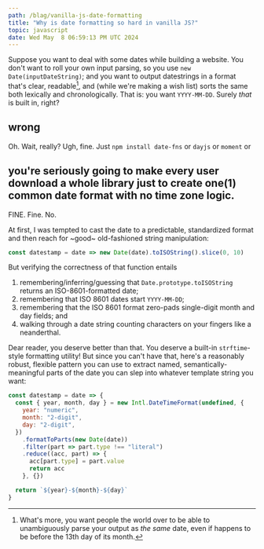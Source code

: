 ```yaml
---
path: /blag/vanilla-js-date-formatting
title: "Why is date formatting so hard in vanilla JS?"
topic: javascript
date: Wed May  8 06:59:13 PM UTC 2024
---
```


Suppose you want to deal with some dates while building a website. You don't want to roll your own input parsing, so you use `new Date(inputDateString)`; and you want to output datestrings in a format that's clear, readable[^1], and (while we're making a wish list) sorts the same both lexically and chronologically. That is: you want `YYYY-MM-DD`. Surely _that_ is built in, right?

## wrong

Oh. Wait, really? Ugh, fine. Just `npm install date-fns` or `dayjs` or `moment` or

## you're seriously going to make every user download a whole library just to create one(1) common date format with no time zone logic.
FINE. Fine. No.

At first, I was tempted to cast the date to a predictable, standardized format and then reach for ~good~ old-fashioned string manipulation:
```js
const datestamp = date => new Date(date).toISOString().slice(0, 10)
```

But verifying the correctness of that function entails
1) remembering/inferring/guessing that `Date.prototype.toISOString` returns an ISO-8601-formatted date;
1) remembering that ISO 8601 dates start `YYYY-MM-DD`;
1) remembering that the ISO 8601 format zero-pads single-digit month and day fields; and
1) walking through a date string counting characters on your fingers like a neanderthal.

Dear reader, you deserve better than that. You deserve a built-in `strftime`-style formatting utility! But since you can't have that, here's a reasonably robust, flexible pattern you can use to extract named, semantically-meaningful parts of the date you can slep into whatever template string you want:
```js
const datestamp = date => {
  const { year, month, day } = new Intl.DateTimeFormat(undefined, {
    year: "numeric",
    month: "2-digit",
    day: "2-digit",
  })
    .formatToParts(new Date(date))
    .filter(part => part.type !== "literal")
    .reduce((acc, part) => {
      acc[part.type] = part.value
      return acc
    }, {})

  return `${year}-${month}-${day}`
}
```

[^1]: What's more, you want people the world over to be able to unambiguously parse your output as _the same_ date, even if happens to be before the 13th day of its month.
